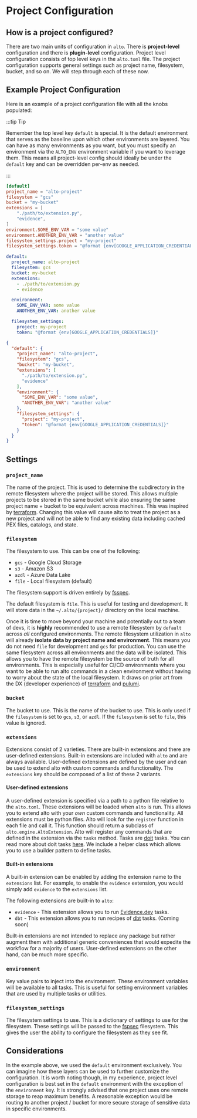 
# Project Configuration

## How is a project configured?

There are two main units of configuration in `alto`. There is **project-level** configuration and there is **plugin-level** configuration. Project level configuration consists of top level keys in the `alto.toml` file. The project configuration supports general settings such as project name, filesystem, bucket, and so on. We will step through each of these now.

## Example Project Configuration

Here is an example of a project configuration file with all the knobs populated:

:::tip Tip

Remember the top level key `default` is special. It is the default environment that serves as the baseline upon which other environments are layered. You can have as many environments as you want, but you must specify an environment via the `ALTO_ENV` environment variable if you want to leverage them. This means all project-level config should ideally be under the `default` key and can be overridden per-env as needed.

:::

<Tabs>
<TabItem value="toml" label="TOML" default>

```toml title="alto.toml"
[default]
project_name = "alto-project"
filesystem = "gcs"
bucket = "my-bucket"
extensions = [
    "./path/to/extension.py",
    "evidence",
]
environment.SOME_ENV_VAR = "some value"
environment.ANOTHER_ENV_VAR = "another value"
filesystem_settings.project = "my-project"
filesystem_settings.token = "@format {env[GOOGLE_APPLICATION_CREDENTIALS]}"
```

</TabItem>
<TabItem value="yaml" label="YAML">

```yaml title="alto.yaml"
default:
  project_name: alto-project
  filesystem: gcs
  bucket: my-bucket
  extensions:
    - ./path/to/extension.py
    - evidence

  environment:
    SOME_ENV_VAR: some value
    ANOTHER_ENV_VAR: another value

  filesystem_settings:
    project: my-project
    token: "@format {env[GOOGLE_APPLICATION_CREDENTIALS]}"
```

</TabItem>
<TabItem value="json" label="JSON">

```json title="alto.json"
{
  "default": {
    "project_name": "alto-project",
    "filesystem": "gcs",
    "bucket": "my-bucket",
    "extensions": [
      "./path/to/extension.py",
      "evidence"
    ],
    "environment": {
      "SOME_ENV_VAR": "some value",
      "ANOTHER_ENV_VAR": "another value"
    },
    "filesystem_settings": {
      "project": "my-project",
      "token": "@format {env[GOOGLE_APPLICATION_CREDENTIALS]}"
    }
  }
}
```

</TabItem>
</Tabs>

## Settings

### `project_name`

The name of the project. This is used to determine the subdirectory in the remote filesystem where the project will be stored. This allows multiple projects to be stored in the same bucket while also ensuring the same project name + bucket to be equivalent across machines. This was inspired by [terraform](https://www.terraform.io/). Changing this value will cause alto to treat the project as a new project and will not be able to find any existing data including cached PEX files, catalogs, and state.


### `filesystem`

The filesystem to use. This can be one of the following:

- `gcs`     - Google Cloud Storage
- `s3`      - Amazon S3
- `azdl`    - Azure Data Lake
- `file`    - Local filesystem (default)

The filesystem support is driven entirely by [fsspec](https://filesystem-spec.readthedocs.io/en/latest/).

The default filesystem is `file`. This is useful for testing and development. It will store data in the `~/.alto/{project}/` directory on the local machine.

Once it is time to move beyond your machine and potentially out to a team of devs, it is **highly** recommended to use a remote filesystem by `default` across _all_ configured environments. The remote filesystem utilization in `alto` will already **isolate data by project name and environment**. This means you do not need `file` for development and `gcs` for production. You can use the same filesystem across all environments and the data will be isolated. This allows you to have the remote filesystem be the source of truth for all environments. This is especially useful for CI/CD environments where you want to be able to run alto commands in a clean environment without having to worry about the state of the local filesystem. It draws on prior art from the DX (developer experience) of [terraform](https://www.terraform.io/) and [pulumi](https://www.pulumi.com/).

### `bucket`

The bucket to use. This is the name of the bucket to use. This is only used if the `filesystem` is set to `gcs`, `s3`, or `azdl`. If the `filesystem` is set to `file`, this value is ignored.

### `extensions`

Extensions consist of 2 varieties. There are built-in extensions and there are user-defined extensions. Built-in extensions are included with `alto` and are always available. User-defined extensions are defined by the user and can be used to extend alto with custom commands and functionality. The `extensions` key should be composed of a list of these 2 variants.

#### User-defined extensions

A user-defined extension is specified via a path to a python file relative to the `alto.toml`. These extensions will be loaded when `alto` is run. This allows you to extend alto with your _own_ custom commands and functionality. All extensions must be python files. Alto will look for the `register` function in each file and call it. This function should return a subclass of `alto.engine.AltoExtension`. Alto will register any commands that are defined in the extension via the `tasks` method. Tasks are [doit](https://pydoit.org/) tasks. You can read more about doit tasks [here](https://pydoit.org/tasks.html). We include a helper class which allows you to use a builder pattern to define tasks.

#### Built-in extensions

A built-in extension can be enabled by adding the extension name to the `extensions` list. For example, to enable the `evidence` extension, you would simply add `evidence` to the `extensions` list.

The following extensions are built-in to `alto`:

- `evidence` - This extension allows you to run [Evidence.dev](https://evidence.dev/) tasks.
- `dbt` - This extension allows you to run recipes of [dbt](https://www.getdbt.com/) tasks. (Coming soon)

Built-in extensions are not intended to replace any package but rather augment them with additional generic conveniences that would expedite the workflow for a majority of users. User-defined extensions on the other hand, can be much more specific.

### `environment`

Key value pairs to inject into the environment. These environment variables will be available to all tasks. This is useful for setting environment variables that are used by multiple tasks or utilities.

### `filesystem_settings`

The filesystem settings to use. This is a dictionary of settings to use for the filesystem. These settings will be passed to the [fspsec](https://filesystem-spec.readthedocs.io/en/latest/) filesystem. This gives the user the ability to configure the filesystem as they see fit.

## Considerations

In the example above, we used the `default` environment exclusively. You can imagine how these layers can be used to further customize the configuration. It is worth noting though, in my experience, project level configuration is best set in the `default` environment with the exception of the `environment` key. It is strongly advised that one project uses one remote storage to reap maximum benefits. A reasonable exception would be routing to another project / bucket for more secure storage of sensitive data in specific environments.
